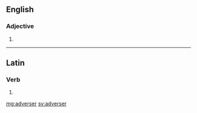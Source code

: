 ==English==

===Adjective===
{{head|en|adjective comparative form}}

# {{en-comparative of|adverse}}

----

==Latin==

===Verb===
{{la-verb-form|adverser}}

# {{inflection of|adversor||1|s|pres|act|sub|lang=la}}

[[mg:adverser]]
[[sv:adverser]]
